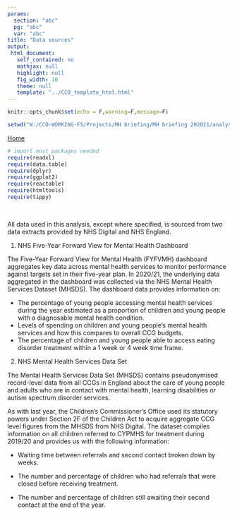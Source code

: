 ```yaml
---
params:
  section: "abc"
  pg: "abc"
  var: "abc"
title: "Data sources"
output: 
 html_document: 
   self_contained: no
   mathjax: null
   highlight: null
   fig_width: 10
   theme: null
   template: "../CCO_template_html.html"
---
```


```r

knitr::opts_chunk$set(echo = F,warning=F,message=F)

setwd("W:/CCO-WORKING-FS/Projects/MH briefing/MH briefing 202021/analysis/data sources")
```

<link rel="stylesheet" href="W:/CCO-WORKING-FS/Projects/MH briefing/MH briefing 202021/analysis//styles.css" type="text/css" />

<a href="../../index.html">Home</a></li>

```r

# import most packages needed
require(readxl)
require(data.table)
require(dplyr)
require(ggplot2)
require(reactable)
require(htmltools)
require(tippy)
```
<script src="extra_js.js"></script>

<br/>

All data used in this analysis, except where specified, is sourced from two data extracts provided by NHS Digital and NHS England.

1.	NHS Five-Year Forward View for Mental Health Dashboard

The Five-Year Forward View for Mental Health (FYFVMH) dashboard aggregates key data across mental health services to monitor performance against targets set in their five-year plan. In 2020/21, the underlying data aggregated in the dashboard was collected via the NHS Mental Health Services Dataset (MHSDS). 
The dashboard data provides information on:

* The percentage of young people accessing mental health services during the year estimated as a proportion of children and young people with a diagnosable mental health condition.
* Levels of spending on children and young people’s mental health services and how this compares to overall CCG budgets.
* The percentage of children and young people able to access eating disorder treatment within a 1 week or 4 week time frame.


2.	NHS Mental Health Services Data Set

The Mental Health Services Data Set (MHSDS) contains pseudonymised record-level data from all CCGs in England about the care of young people and adults who are in contact with mental health, learning disabilities or autism spectrum disorder services. 

As with last year, the Children’s Commissioner’s Office used its statutory powers under Section 2F of the Children Act to acquire aggregate CCG level figures from the MHSDS from NHS Digital. The dataset compiles information on all children referred to CYPMHS for treatment during 2019/20 and provides us with the following information:

* Waiting time between referrals and second contact broken down by weeks.

* The number and percentage of children who had referrals that were closed before receiving treatment.

* The number and percentage of children still awaiting their second contact at the end of the year.


